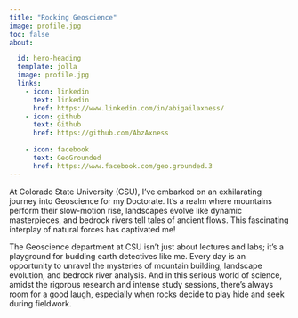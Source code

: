 ```yaml
---
title: "Rocking Geoscience"
image: profile.jpg
toc: false
about: 

  id: hero-heading
  template: jolla
  image: profile.jpg
  links:
    - icon: linkedin
      text: linkedin
      href: https://www.linkedin.com/in/abigailaxness/
    - icon: github
      text: Github
      href: https://github.com/AbzAxness
      
    - icon: facebook
      text: GeoGrounded
      href: https://www.facebook.com/geo.grounded.3
---
```


::: {#hero-heading}


At Colorado State University (CSU), I've embarked on an exhilarating journey into Geoscience for my Doctorate. It's a realm where mountains perform their slow-motion rise, landscapes evolve like dynamic masterpieces, and bedrock rivers tell tales of ancient flows. This fascinating interplay of natural forces has captivated me!

The Geoscience department at CSU isn't just about lectures and labs; it's a playground for budding earth detectives like me. Every day is an opportunity to unravel the mysteries of mountain building, landscape evolution, and bedrock river analysis. And in this serious world of science, amidst the rigorous research and intense study sessions, there's always room for a good laugh, especially when rocks decide to play hide and seek during fieldwork.
:::
